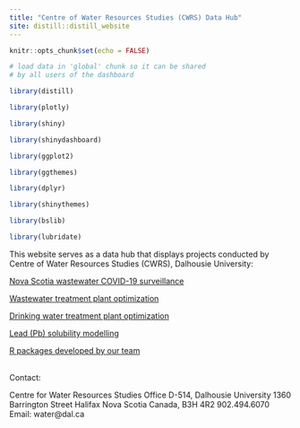 ---
title: "Centre of Water Resources Studies (CWRS) Data Hub"
site: distill::distill_website
---

```{r setup, include=FALSE}
knitr::opts_chunk$set(echo = FALSE)
```

```{r global, include=FALSE}
# load data in 'global' chunk so it can be shared
# by all users of the dashboard

library(distill)

library(plotly)

library(shiny)

library(shinydashboard)

library(ggplot2)

library(ggthemes)

library(dplyr)

library(shinythemes)

library(bslib)

library(lubridate)
```

This website serves as a data hub that displays projects conducted by Centre of Water Resources Studies (CWRS), Dalhousie University:


[Nova Scotia wastewater COVID-19 surveillance](https://cwrs-dal.github.io/CWRS-DAL.io/c19ww.html)

[Wastewater treatment plant optimization](https://cwrs-dal.github.io/CWRS-DAL.io/wwtp.html)

[Drinking water treatment plant optimization](https://cwrs-dal.github.io/CWRS-DAL.io/lmp.html)

[Lead (Pb) solubility modelling](https://cwrs-dal.github.io/CWRS-DAL.io/LRC.html)

[R packages developed by our team](https://cwrs-dal.github.io/CWRS-DAL.io/pack.html)

<br>
Contact:

Centre for Water Resources Studies
Office D-514, Dalhousie University
1360 Barrington Street
Halifax Nova Scotia
Canada, B3H 4R2
902.494.6070
Email: water@dal.ca


 



